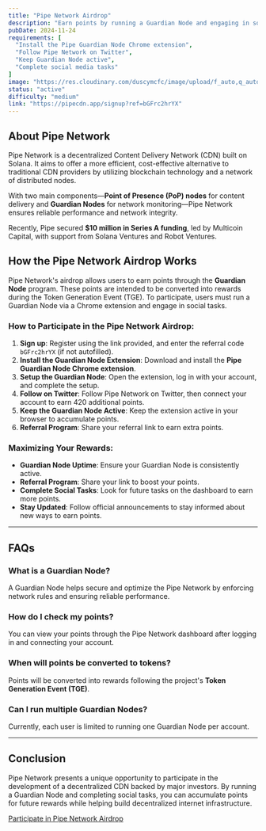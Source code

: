 ```yaml
---
title: "Pipe Network Airdrop"
description: "Earn points by running a Guardian Node and engaging in social tasks to potentially earn tokens in the future."
pubDate: 2024-11-24
requirements: [
  "Install the Pipe Guardian Node Chrome extension",
  "Follow Pipe Network on Twitter",
  "Keep Guardian Node active",
  "Complete social media tasks"
]
image: "https://res.cloudinary.com/duscymcfc/image/upload/f_auto,q_auto/v1/AirdropWatch/projects/pipe-network"
status: "active"
difficulty: "medium"
link: "https://pipecdn.app/signup?ref=bGFrc2hrYX"
---
```


## About Pipe Network

Pipe Network is a decentralized Content Delivery Network (CDN) built on Solana. It aims to offer a more efficient, cost-effective alternative to traditional CDN providers by utilizing blockchain technology and a network of distributed nodes.

With two main components—**Point of Presence (PoP) nodes** for content delivery and **Guardian Nodes** for network monitoring—Pipe Network ensures reliable performance and network integrity.

Recently, Pipe secured **$10 million in Series A funding**, led by Multicoin Capital, with support from Solana Ventures and Robot Ventures.

## How the Pipe Network Airdrop Works

Pipe Network's airdrop allows users to earn points through the **Guardian Node** program. These points are intended to be converted into rewards during the Token Generation Event (TGE). To participate, users must run a Guardian Node via a Chrome extension and engage in social tasks.

### How to Participate in the Pipe Network Airdrop:

1. **Sign up**: Register using the link provided, and enter the referral code `bGFrc2hrYX` (if not autofilled).
2. **Install the Guardian Node Extension**: Download and install the **Pipe Guardian Node Chrome extension**.
3. **Setup the Guardian Node**: Open the extension, log in with your account, and complete the setup.
4. **Follow on Twitter**: Follow Pipe Network on Twitter, then connect your account to earn 420 additional points.
5. **Keep the Guardian Node Active**: Keep the extension active in your browser to accumulate points.
6. **Referral Program**: Share your referral link to earn extra points.

### Maximizing Your Rewards:

- **Guardian Node Uptime**: Ensure your Guardian Node is consistently active.
- **Referral Program**: Share your link to boost your points.
- **Complete Social Tasks**: Look for future tasks on the dashboard to earn more points.
- **Stay Updated**: Follow official announcements to stay informed about new ways to earn points.

---

## FAQs

### What is a Guardian Node?
A Guardian Node helps secure and optimize the Pipe Network by enforcing network rules and ensuring reliable performance.

### How do I check my points?
You can view your points through the Pipe Network dashboard after logging in and connecting your account.

### When will points be converted to tokens?
Points will be converted into rewards following the project's **Token Generation Event (TGE)**.

### Can I run multiple Guardian Nodes?
Currently, each user is limited to running one Guardian Node per account.

---

## Conclusion

Pipe Network presents a unique opportunity to participate in the development of a decentralized CDN backed by major investors. By running a Guardian Node and completing social tasks, you can accumulate points for future rewards while helping build decentralized internet infrastructure.

[Participate in Pipe Network Airdrop](https://pipecdn.app/signup?ref=bGFrc2hrYX)
